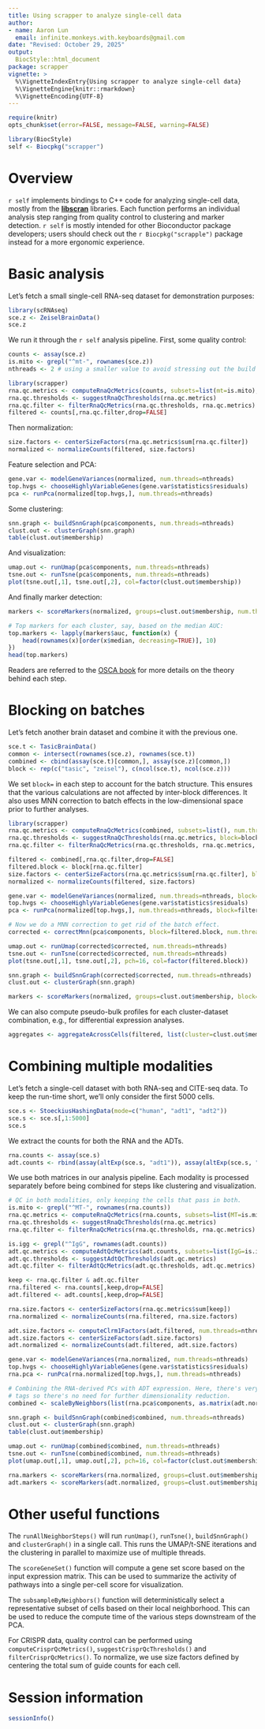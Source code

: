 ```yaml
---
title: Using scrapper to analyze single-cell data
author: 
- name: Aaron Lun
  email: infinite.monkeys.with.keyboards@gmail.com
date: "Revised: October 29, 2025"
output:
  BiocStyle::html_document
package: scrapper
vignette: >
  %\VignetteIndexEntry{Using scrapper to analyze single-cell data}
  %\VignetteEngine{knitr::rmarkdown}
  %\VignetteEncoding{UTF-8}    
---
```


```r
require(knitr)
opts_chunk$set(error=FALSE, message=FALSE, warning=FALSE)

library(BiocStyle)
self <- Biocpkg("scrapper")
```

# Overview

`r self` implements bindings to C++ code for analyzing single-cell data, mostly from the [**libscran**](https://github.com/libscran) libraries.
Each function performs an individual analysis step ranging from quality control to clustering and marker detection.
`r self` is mostly intended for other Bioconductor package developers;
users should check out the `r Biocpkg("scrapple")` package instead for a more ergonomic experience.

# Basic analysis

Let's fetch a small single-cell RNA-seq dataset for demonstration purposes:

```r
library(scRNAseq)
sce.z <- ZeiselBrainData()
sce.z
```

We run it through the `r self` analysis pipeline.
First, some quality control:

```r
counts <- assay(sce.z)
is.mito <- grepl("^mt-", rownames(sce.z))
nthreads <- 2 # using a smaller value to avoid stressing out the build machines.

library(scrapper)
rna.qc.metrics <- computeRnaQcMetrics(counts, subsets=list(mt=is.mito), num.threads=nthreads)
rna.qc.thresholds <- suggestRnaQcThresholds(rna.qc.metrics)
rna.qc.filter <- filterRnaQcMetrics(rna.qc.thresholds, rna.qc.metrics)
filtered <- counts[,rna.qc.filter,drop=FALSE]
```

Then normalization:

```r
size.factors <- centerSizeFactors(rna.qc.metrics$sum[rna.qc.filter])
normalized <- normalizeCounts(filtered, size.factors)
```

Feature selection and PCA:

```r
gene.var <- modelGeneVariances(normalized, num.threads=nthreads)
top.hvgs <- chooseHighlyVariableGenes(gene.var$statistics$residuals)
pca <- runPca(normalized[top.hvgs,], num.threads=nthreads)
```

Some clustering:

```r
snn.graph <- buildSnnGraph(pca$components, num.threads=nthreads)
clust.out <- clusterGraph(snn.graph)
table(clust.out$membership)
```

And visualization:

```r
umap.out <- runUmap(pca$components, num.threads=nthreads)
tsne.out <- runTsne(pca$components, num.threads=nthreads)
plot(tsne.out[,1], tsne.out[,2], col=factor(clust.out$membership))
```

And finally marker detection:

```r
markers <- scoreMarkers(normalized, groups=clust.out$membership, num.threads=nthreads)

# Top markers for each cluster, say, based on the median AUC:
top.markers <- lapply(markers$auc, function(x) {
    head(rownames(x)[order(x$median, decreasing=TRUE)], 10)
})
head(top.markers)
```

Readers are referred to the [OSCA book](https://bioconductor.org/books/release/OSCA/) for more details on the theory behind each step.

# Blocking on batches 

Let's fetch another brain dataset and combine it with the previous one.

```r
sce.t <- TasicBrainData()
common <- intersect(rownames(sce.z), rownames(sce.t))
combined <- cbind(assay(sce.t)[common,], assay(sce.z)[common,])
block <- rep(c("tasic", "zeisel"), c(ncol(sce.t), ncol(sce.z)))
```

We set `block=` in each step to account for the batch structure.
This ensures that the various calculations are not affected by inter-block differences.
It also uses MNN correction to batch effects in the low-dimensional space prior to further analyses.

```r
library(scrapper)
rna.qc.metrics <- computeRnaQcMetrics(combined, subsets=list(), num.threads=nthreads)
rna.qc.thresholds <- suggestRnaQcThresholds(rna.qc.metrics, block=block)
rna.qc.filter <- filterRnaQcMetrics(rna.qc.thresholds, rna.qc.metrics, block=block)

filtered <- combined[,rna.qc.filter,drop=FALSE]
filtered.block <- block[rna.qc.filter]
size.factors <- centerSizeFactors(rna.qc.metrics$sum[rna.qc.filter], block=filtered.block)
normalized <- normalizeCounts(filtered, size.factors)

gene.var <- modelGeneVariances(normalized, num.threads=nthreads, block=filtered.block)
top.hvgs <- chooseHighlyVariableGenes(gene.var$statistics$residuals)
pca <- runPca(normalized[top.hvgs,], num.threads=nthreads, block=filtered.block)

# Now we do a MNN correction to get rid of the batch effect.
corrected <- correctMnn(pca$components, block=filtered.block, num.threads=nthreads)

umap.out <- runUmap(corrected$corrected, num.threads=nthreads)
tsne.out <- runTsne(corrected$corrected, num.threads=nthreads)
plot(tsne.out[,1], tsne.out[,2], pch=16, col=factor(filtered.block))

snn.graph <- buildSnnGraph(corrected$corrected, num.threads=nthreads)
clust.out <- clusterGraph(snn.graph)

markers <- scoreMarkers(normalized, groups=clust.out$membership, block=filtered.block, num.threads=nthreads)
```

We can also compute pseudo-bulk profiles for each cluster-dataset combination, e.g., for differential expression analyses.

```r
aggregates <- aggregateAcrossCells(filtered, list(cluster=clust.out$membership, dataset=filtered.block))
```

# Combining multiple modalities

Let's fetch a single-cell dataset with both RNA-seq and CITE-seq data.
To keep the run-time short, we'll only consider the first 5000 cells.

```r
sce.s <- StoeckiusHashingData(mode=c("human", "adt1", "adt2"))
sce.s <- sce.s[,1:5000]
sce.s
```

We extract the counts for both the RNA and the ADTs.

```r
rna.counts <- assay(sce.s)
adt.counts <- rbind(assay(altExp(sce.s, "adt1")), assay(altExp(sce.s, "adt2")))
```

We use both matrices in our analysis pipeline.
Each modality is processed separately before being combined for steps like clustering and visualization.

```r
# QC in both modalities, only keeping the cells that pass in both.
is.mito <- grepl("^MT-", rownames(rna.counts))
rna.qc.metrics <- computeRnaQcMetrics(rna.counts, subsets=list(MT=is.mito), num.threads=nthreads)
rna.qc.thresholds <- suggestRnaQcThresholds(rna.qc.metrics)
rna.qc.filter <- filterRnaQcMetrics(rna.qc.thresholds, rna.qc.metrics)

is.igg <- grepl("^IgG", rownames(adt.counts))
adt.qc.metrics <- computeAdtQcMetrics(adt.counts, subsets=list(IgG=is.igg), num.threads=nthreads)
adt.qc.thresholds <- suggestAdtQcThresholds(adt.qc.metrics)
adt.qc.filter <- filterAdtQcMetrics(adt.qc.thresholds, adt.qc.metrics)

keep <- rna.qc.filter & adt.qc.filter
rna.filtered <- rna.counts[,keep,drop=FALSE]
adt.filtered <- adt.counts[,keep,drop=FALSE]

rna.size.factors <- centerSizeFactors(rna.qc.metrics$sum[keep])
rna.normalized <- normalizeCounts(rna.filtered, rna.size.factors)

adt.size.factors <- computeClrm1Factors(adt.filtered, num.threads=nthreads)
adt.size.factors <- centerSizeFactors(adt.size.factors)
adt.normalized <- normalizeCounts(adt.filtered, adt.size.factors)

gene.var <- modelGeneVariances(rna.normalized, num.threads=nthreads)
top.hvgs <- chooseHighlyVariableGenes(gene.var$statistics$residuals)
rna.pca <- runPca(rna.normalized[top.hvgs,], num.threads=nthreads)

# Combining the RNA-derived PCs with ADT expression. Here, there's very few ADT
# tags so there's no need for further dimensionality reduction.
combined <- scaleByNeighbors(list(rna.pca$components, as.matrix(adt.normalized)), num.threads=nthreads)

snn.graph <- buildSnnGraph(combined$combined, num.threads=nthreads)
clust.out <- clusterGraph(snn.graph)
table(clust.out$membership)

umap.out <- runUmap(combined$combined, num.threads=nthreads)
tsne.out <- runTsne(combined$combined, num.threads=nthreads)
plot(umap.out[,1], umap.out[,2], pch=16, col=factor(clust.out$membership))

rna.markers <- scoreMarkers(rna.normalized, groups=clust.out$membership, num.threads=nthreads)
adt.markers <- scoreMarkers(adt.normalized, groups=clust.out$membership, num.threads=nthreads)
```

# Other useful functions

The `runAllNeighborSteps()` will run `runUmap()`, `runTsne()`, `buildSnnGraph()` and `clusterGraph()` in a single call.
This runs the UMAP/t-SNE iterations and the clustering in parallel to maximize use of multiple threads.

The `scoreGeneSet()` function will compute a gene set score based on the input expression matrix.
This can be used to summarize the activity of pathways into a single per-cell score for visualization.

The `subsampleByNeighbors()` function will deterministically select a representative subset of cells based on their local neighborhood.
This can be used to reduce the compute time of the various steps downstream of the PCA.

For CRISPR data, quality control can be performed using `computeCrisprQcMetrics()`, `suggestCrisprQcThresholds()` and `filterCrisprQcMetrics()`.
To normalize, we use size factors defined by centering the total sum of guide counts for each cell.

# Session information {-}

```r
sessionInfo()
```
